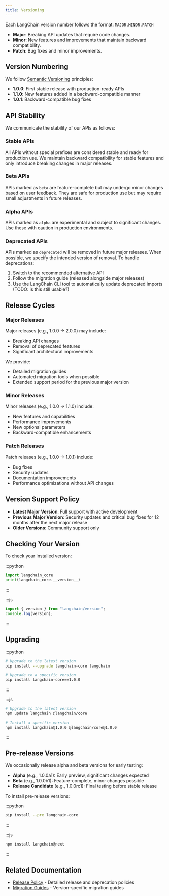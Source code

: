 ```yaml
---
title: Versioning
---
```


Each LangChain version number follows the format: `MAJOR.MINOR.PATCH`

- **Major**: Breaking API updates that require code changes.
- **Minor**: New features and improvements that maintain backward compatibility.
- **Patch**: Bug fixes and minor improvements.

## Version Numbering

We follow [Semantic Versioning](https://semver.org/) principles:

- **1.0.0**: First stable release with production-ready APIs
- **1.1.0**: New features added in a backward-compatible manner
- **1.0.1**: Backward-compatible bug fixes

## API Stability

We communicate the stability of our APIs as follows:

### Stable APIs

All APIs without special prefixes are considered stable and ready for production use. We maintain backward compatibility for stable features and only introduce breaking changes in major releases.

### Beta APIs

APIs marked as `beta` are feature-complete but may undergo minor changes based on user feedback. They are safe for production use but may require small adjustments in future releases.

### Alpha APIs

APIs marked as `alpha` are experimental and subject to significant changes. Use these with caution in production environments.

### Deprecated APIs

APIs marked as `deprecated` will be removed in future major releases. When possible, we specify the intended version of removal. To handle deprecations:

1. Switch to the recommended alternative API
2. Follow the migration guide (released alongside major releases)
3. Use the LangChain CLI tool to automatically update deprecated imports (TODO: is this still usable?)

## Release Cycles

### Major Releases

Major releases (e.g., 1.0.0 → 2.0.0) may include:
- Breaking API changes
- Removal of deprecated features
- Significant architectural improvements

We provide:
- Detailed migration guides
- Automated migration tools when possible
- Extended support period for the previous major version

### Minor Releases

Minor releases (e.g., 1.0.0 → 1.1.0) include:
- New features and capabilities
- Performance improvements
- New optional parameters
- Backward-compatible enhancements

### Patch Releases

Patch releases (e.g., 1.0.0 → 1.0.1) include:
- Bug fixes
- Security updates
- Documentation improvements
- Performance optimizations without API changes

## Version Support Policy

- **Latest Major Version**: Full support with active development
- **Previous Major Version**: Security updates and critical bug fixes for 12 months after the next major release
- **Older Versions**: Community support only

## Checking Your Version

To check your installed version:

:::python
```python
import langchain_core
print(langchain_core.__version__)
```
:::

:::js
```javascript
import { version } from "langchain/version";
console.log(version);
```
:::

## Upgrading

:::python
```bash
# Upgrade to the latest version
pip install --upgrade langchain-core langchain

# Upgrade to a specific version
pip install langchain-core==1.0.0
```
:::

:::js
```bash
# Upgrade to the latest version
npm update langchain @langchain/core

# Install a specific version
npm install langchain@1.0.0 @langchain/core@1.0.0
```
:::

## Pre-release Versions

We occasionally release alpha and beta versions for early testing:

- **Alpha** (e.g., 1.0.0a1): Early preview, significant changes expected
- **Beta** (e.g., 1.0.0b1): Feature-complete, minor changes possible
- **Release Candidate** (e.g., 1.0.0rc1): Final testing before stable release

To install pre-release versions:

:::python
```bash
pip install --pre langchain-core
```
:::

:::js
```bash
npm install langchain@next
```
:::

## Related Documentation

- [Release Policy](/oss/langchain/release-policy) - Detailed release and deprecation policies
- [Migration Guides](/oss/langchain/releases) - Version-specific migration guides